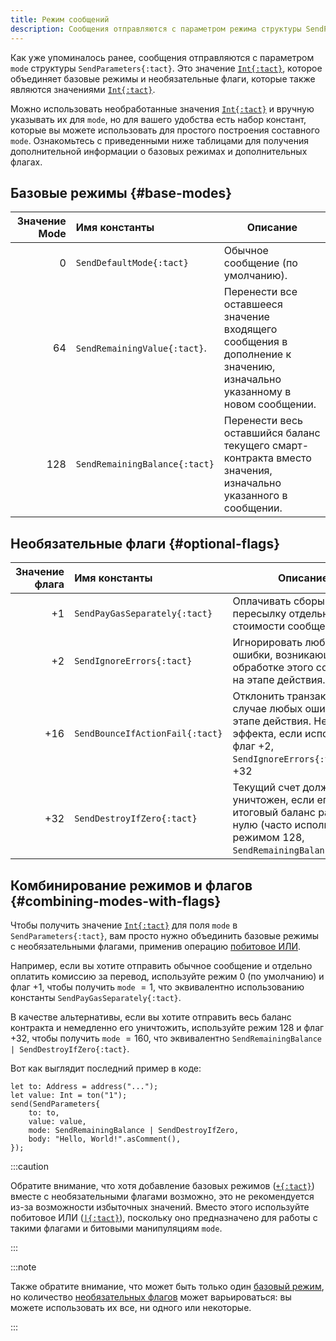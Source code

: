 ```yaml
---
title: Режим сообщений
description: Сообщения отправляются с параметром режима структуры SendParameter. Это значение Int, которое объединяет базовые режимы и необязательные флаги, которые также являются значениями Int
---
```



Как уже упоминалось ранее, сообщения отправляются с параметром `mode` структуры `SendParameters{:tact}`. Это значение [`Int{:tact}`][int], которое объединяет базовые режимы и необязательные флаги, которые также являются значениями [`Int{:tact}`][int].

Можно использовать необработанные значения [`Int{:tact}`][int] и вручную указывать их для `mode`, но для вашего удобства есть набор констант, которые вы можете использовать для простого построения составного `mode`. Ознакомьтесь с приведенными ниже таблицами для получения дополнительной информации о базовых режимах и дополнительных флагах.

## Базовые режимы {#base-modes}

| Значение Mode | Имя константы                                                                                     | Описание                                                                                                                |
| ------------: | :------------------------------------------------------------------------------------------------ | ----------------------------------------------------------------------------------------------------------------------- |
|    $0$        | <Badge text="Начиная с версии Tact 1.6 (еще не выпущена)" option="tip"/> `SendDefaultMode{:tact}` | Обычное сообщение (по умолчанию).                                                                                       |
|    $64$       | `SendRemainingValue{:tact}`.                                                                      | Перенести все оставшееся значение входящего сообщения в дополнение к значению, изначально указанному в новом сообщении. |
|    $128$      | `SendRemainingBalance{:tact}`                                                                     | Перенести весь оставшийся баланс текущего смарт-контракта вместо значения, изначально указанного в сообщении.           |

## Необязательные флаги {#optional-flags}

| Значение флага | Имя константы                   | Описание                                                                                                                                                                    |
| -------------: | :------------------------------ | --------------------------------------------------------------------------------------------------------------------------------------------------------------------------- |
|     $+1$       | `SendPayGasSeparately{:tact}`   | Оплачивать сборы за пересылку отдельно от стоимости сообщения.                                                                                                              |
|     $+2$       | `SendIgnoreErrors{:tact}`       | Игнорировать любые ошибки, возникающие при обработке этого сообщения на этапе действия.                                                                                     |
|     $+16$      | `SendBounceIfActionFail{:tact}` | Отклонить транзакцию в случае любых ошибок на этапе действия. Не имеет эффекта, если используется флаг $+2$, `SendIgnoreErrors{:tact}`. $+32$ | `SendDestroyIfZero{:tact}`. |
|     $+32$      | `SendDestroyIfZero{:tact}`      | Текущий счет должен быть уничтожен, если его итоговый баланс равен нулю (часто используется с режимом $128$, `SendRemainingBalance{:tact}`.                                 |

## Комбинирование режимов и флагов {#combining-modes-with-flags}

Чтобы получить значение [`Int{:tact}`][int] для поля `mode` в `SendParameters{:tact}`, вам просто нужно объединить базовые режимы с необязательными флагами, применив операцию [побитовое ИЛИ](/ru/book/operators#binary-bitwise-or).

Например, если вы хотите отправить обычное сообщение и отдельно оплатить комиссию за перевод, используйте режим $0$ (по умолчанию) и флаг $+1$, чтобы получить `mode` $= 1$, что эквивалентно использованию константы `SendPayGasSeparately{:tact}`.

В качестве альтернативы, если вы хотите отправить весь баланс контракта и немедленно его уничтожить, используйте режим $128$ и флаг $+32$, чтобы получить `mode` $= 160$, что эквивалентно `SendRemainingBalance | SendDestroyIfZero{:tact}`.

Вот как выглядит последний пример в коде:

```tact
let to: Address = address("...");
let value: Int = ton("1");
send(SendParameters{
    to: to,
    value: value,
    mode: SendRemainingBalance | SendDestroyIfZero,
    body: "Hello, World!".asComment(),
});
```

:::caution

  Обратите внимание, что хотя добавление базовых режимов ([`+{:tact}`](/ru/book/operators#binary-add)) вместе с необязательными флагами возможно, это не рекомендуется из-за возможности избыточных значений. Вместо этого используйте побитовое ИЛИ ([`|{:tact}`](/ru/book/operators#binary-bitwise-or)), поскольку оно предназначено для работы с такими флагами и битовыми манипуляциям `mode`.

:::

:::note

  Также обратите внимание, что может быть только один [базовый режим](#base-modes), но количество [необязательных флагов](#optional-flags) может варьироваться: вы можете использовать их все, ни одного или некоторые.

:::

[int]: /ru/book/integers
